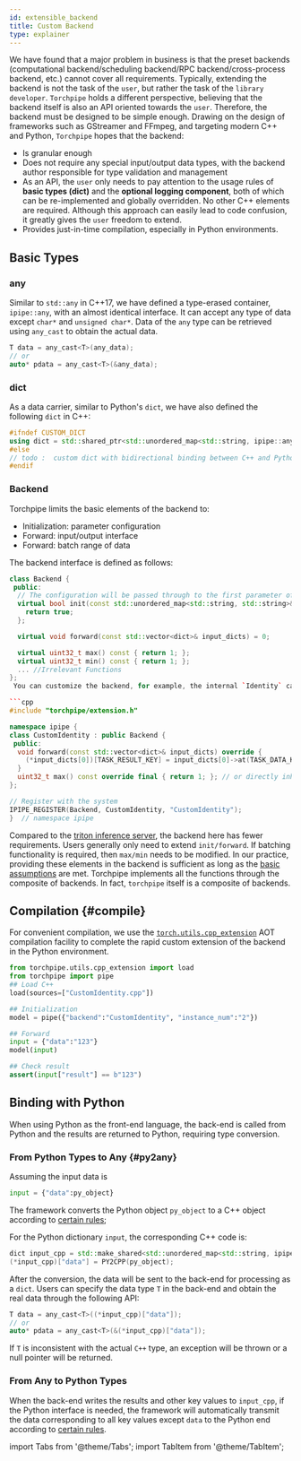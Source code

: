 ```yaml
---
id: extensible_backend
title: Custom Backend
type: explainer
---
```


We have found that a major problem in business is that the preset backends (computational backend/scheduling backend/RPC backend/cross-process backend, etc.) cannot cover all requirements. Typically, extending the backend is not the task of the `user`, but rather the task of the `library developer`. `Torchpipe` holds a different perspective, believing that the backend itself is also an API oriented towards the `user`. Therefore, the backend must be designed to be simple enough. Drawing on the design of frameworks such as GStreamer and FFmpeg, and targeting modern C++ and Python, `Torchpipe` hopes that the backend:
- Is granular enough
- Does not require any special input/output data types, with the backend author responsible for type validation and management
- As an API, the `user` only needs to pay attention to the usage rules of **basic types (dict)** and the **optional logging component**, both of which can be re-implemented and globally overridden. No other C++ elements are required. Although this approach can easily lead to code confusion, it greatly gives the `user` freedom to extend.
- Provides just-in-time compilation, especially in Python environments. 

## Basic Types
### any
Similar to `std::any` in C++17, we have defined a type-erased container, `ipipe::any`, with an almost identical interface. It can accept any type of data except `char*` and `unsigned char*`. Data of the `any` type can be retrieved using `any_cast` to obtain the actual data. 

```cpp
T data = any_cast<T>(any_data);
// or
auto* pdata = any_cast<T>(&any_data);
```
### dict
As a data carrier, similar to Python's `dict`, we have also defined the following `dict` in C++:
```cpp
#ifndef CUSTOM_DICT
using dict = std::shared_ptr<std::unordered_map<std::string, ipipe::any>>;
#else
// todo :  custom dict with bidirectional binding between C++ and Python
#endif
```


### Backend
Torchpipe limits the basic elements of the backend to:
- Initialization: parameter configuration
- Forward: input/output interface
- Forward: batch range of data

The backend interface is defined as follows:

```cpp
class Backend {
 public:
  // The configuration will be passed through to the first parameter of `init`
  virtual bool init(const std::unordered_map<std::string, std::string>& config, dict dict_config) {
    return true;
  };

  virtual void forward(const std::vector<dict>& input_dicts) = 0;

  virtual uint32_t max() const { return 1; };
  virtual uint32_t min() const { return 1; };
  ... //Irrelevant Functions
};
 You can customize the backend, for example, the internal `Identity` can be defined equivalently in the following `CustomIdentity.cpp` file:

```cpp
#include "torchpipe/extension.h"

namespace ipipe {
class CustomIdentity : public Backend {
 public:
  void forward(const std::vector<dict>& input_dicts) override {
    (*input_dicts[0])[TASK_RESULT_KEY] = input_dicts[0]->at(TASK_DATA_KEY);
  }
  uint32_t max() const override final { return 1; }; // or directly inherit from SingleBackend
};

// Register with the system
IPIPE_REGISTER(Backend, CustomIdentity, "CustomIdentity");
}  // namespace ipipe
```

Compared to the [triton inference server](https://github.com/triton-inference-server/backend), the backend here has fewer requirements. Users generally only need to extend `init/forward`. If batching functionality is required, then `max/min` needs to be modified. In our practice, providing these elements in the backend is sufficient as long as the [basic assumptions](./model_parallel#assumption) are met. Torchpipe implements all the functions through the composite of backends. In fact, `torchpipe` itself is a composite of backends.

## Compilation {#compile}
For convenient compilation, we use the [`torch.utils.cpp_extension`](../python/compile) AOT compilation facility to complete the rapid custom extension of the backend in the Python environment.

```python
from torchpipe.utils.cpp_extension import load
from torchpipe import pipe
## Load C++
load(sources=["CustomIdentity.cpp"])

## Initialization
model = pipe({"backend":"CustomIdentity", "instance_num":"2"})

## Forward
input = {"data":"123"}
model(input)

## Check result
assert(input["result"] == b"123")
```

## Binding with Python
When using Python as the front-end language, the back-end is called from Python and the results are returned to Python, requiring type conversion.
### From Python Types to Any {#py2any}
Assuming the input data is
```python
input = {"data":py_object}
```
The framework converts the Python object `py_object` to a C++ object according to [certain rules](../cpp-python/basic#py2cpp);


For the Python dictionary `input`, the corresponding C++ code is:
```cpp
dict input_cpp = std::make_shared<std::unordered_map<std::string, ipipe::any>>();
(*input_cpp)["data"] = PY2CPP(py_object);
```

After the conversion, the data will be sent to the back-end for processing as a `dict`. Users can specify the data type `T` in the back-end and obtain the real data through the following API:

```cpp
T data = any_cast<T>((*input_cpp)["data"]);
// or
auto* pdata = any_cast<T>(&(*input_cpp)["data"]);
```

If `T` is inconsistent with the actual `C++` type, an exception will be thrown or a null pointer will be returned.

### From Any to Python Types
When the back-end writes the results and other key values to `input_cpp`, if the Python interface is needed, the framework will automatically transmit the data corresponding to all key values except `data` to the Python end according to [certain rules](../cpp-python/basic#cpp2py).
 



import Tabs from '@theme/Tabs';
import TabItem from '@theme/TabItem';

